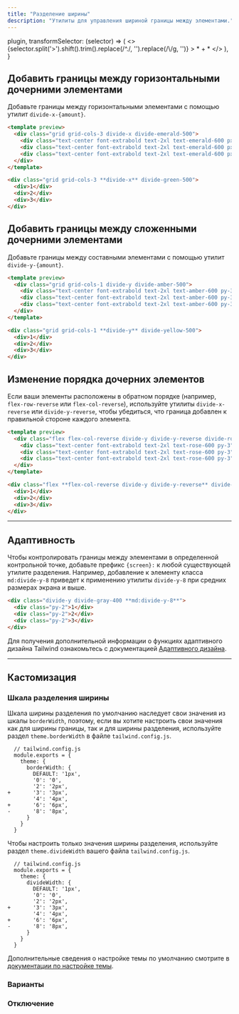 ```yaml
---
title: "Разделение ширины"
description: "Утилиты для управления шириной границы между элементами."
---
```



  plugin,
  transformSelector: (selector) => (
    <>
      {selector.split('>').shift().trim().replace(/^\./, '').replace(/\\/g, '')} <span className="ml-1 text-purple-300">> * + *</span>
    </>
  ),
}

## Добавить границы между горизонтальными дочерними элементами

Добавьте границы между горизонтальными элементами с помощью утилит `divide-x-{amount}`.

```html emerald
<template preview>
  <div class="grid grid-cols-3 divide-x divide-emerald-500">
    <div class="text-center font-extrabold text-2xl text-emerald-600 px-6">1</div>
    <div class="text-center font-extrabold text-2xl text-emerald-600 px-6">2</div>
    <div class="text-center font-extrabold text-2xl text-emerald-600 px-6">3</div>
  </div>
</template>

<div class="grid grid-cols-3 **divide-x** divide-green-500">
  <div>1</div>
  <div>2</div>
  <div>3</div>
</div>
```

## Добавить границы между сложенными дочерними элементами

Добавьте границы между составными элементами с помощью утилит `divide-y-{amount}`.

```html amber
<template preview>
  <div class="grid grid-cols-1 divide-y divide-amber-500">
    <div class="text-center font-extrabold text-2xl text-amber-600 py-3">1</div>
    <div class="text-center font-extrabold text-2xl text-amber-600 py-3">2</div>
    <div class="text-center font-extrabold text-2xl text-amber-600 py-3">3</div>
  </div>
</template>

<div class="grid grid-cols-1 **divide-y** divide-yellow-500">
  <div>1</div>
  <div>2</div>
  <div>3</div>
</div>
```

## Изменение порядка дочерних элементов

Если ваши элементы расположены в обратном порядке (например, `flex-row-reverse` или `flex-col-reverse`), используйте утилиты `divide-x-reverse` или `divide-y-reverse`, чтобы убедиться, что граница добавлен к правильной стороне каждого элемента.

```html rose
<template preview>
  <div class="flex flex-col-reverse divide-y divide-y-reverse divide-rose-400">
    <div class="text-center font-extrabold text-2xl text-rose-600 py-3">1</div>
    <div class="text-center font-extrabold text-2xl text-rose-600 py-3">2</div>
    <div class="text-center font-extrabold text-2xl text-rose-600 py-3">3</div>
  </div>
</template>

<div class="flex **flex-col-reverse divide-y divide-y-reverse** divide-rose-400">
  <div>1</div>
  <div>2</div>
  <div>3</div>
</div>
```

---

## Адаптивность

Чтобы контролировать границы между элементами в определенной контрольной точке, добавьте префикс `{screen}:` к любой существующей утилите разделения. Например, добавление к элементу класса `md:divide-y-8` приведет к применению утилиты `divide-y-8` при средних размерах экрана и выше.

```html
<div class="divide-y divide-gray-400 **md:divide-y-8**">
  <div class="py-2">1</div>
  <div class="py-2">2</div>
  <div class="py-2">3</div>
</div>
```

Для получения дополнительной информации о функциях адаптивного дизайна Tailwind ознакомьтесь с документацией [Адаптивного дизайна](/docs/responsive-design).

---

## Кастомизация

### Шкала разделения ширины

Шкала ширины разделения по умолчанию наследует свои значения из шкалы `borderWidth`, поэтому, если вы хотите настроить свои значения как для ширины границы, так и для ширины разделения, используйте раздел `theme.borderWidth` в файле `tailwind.config.js`.

```diff-js
  // tailwind.config.js
  module.exports = {
    theme: {
      borderWidth: {
        DEFAULT: '1px',
        '0': '0',
        '2': '2px',
+       '3': '3px',
        '4': '4px',
+       '6': '6px',
-       '8': '8px',
      }
    }
  }
```

Чтобы настроить только значения ширины разделения, используйте раздел `theme.divideWidth` вашего файла `tailwind.config.js`.

```diff-js
  // tailwind.config.js
  module.exports = {
    theme: {
      divideWidth: {
        DEFAULT: '1px',
        '0': '0',
        '2': '2px',
+       '3': '3px',
        '4': '4px',
+       '6': '6px',
-       '8': '8px',
      }
    }
  }
```

Дополнительные сведения о настройке темы по умолчанию смотрите в [документации по настройке темы](/docs/theme#customizing-the-default-theme).

### Варианты

<Variants plugin="divideWidth" />

### Отключение

<Disabling plugin="divideWidth" />
